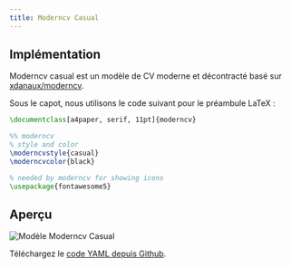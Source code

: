 ```yaml
---
title: Moderncv Casual
---
```


## Implémentation

Moderncv casual est un modèle de CV moderne et décontracté basé sur
[xdanaux/moderncv](https://github.com/xdanaux/moderncv).

Sous le capot, nous utilisons le code suivant pour le préambule LaTeX :

```latex lineNumbers
\documentclass[a4paper, serif, 11pt]{moderncv}

%% moderncv
% style and color
\moderncvstyle{casual}
\moderncvcolor{black}

% needed by moderncv for showing icons
\usepackage{fontawesome5}
```

## Aperçu

![Modèle Moderncv Casual](/static/images/docs/layout/templates/moderncv-casual-template.png)

Téléchargez le [code YAML depuis
Github](https://github.com/yamlresume/web/tree/main/content/docs/layout/templates/static/resources/moderncv-casual-template.yml).
